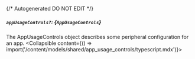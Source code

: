 {/* Autogenerated DO NOT EDIT  */}

##### `appUsageControls?`: *{`AppUsageControls`}*
The AppUsageControls object describes some peripheral configuration for an app.
<Collapsible content={() => import('/content/models/shared/app_usage_controls/typescript.mdx')}>
</Collapsible>

